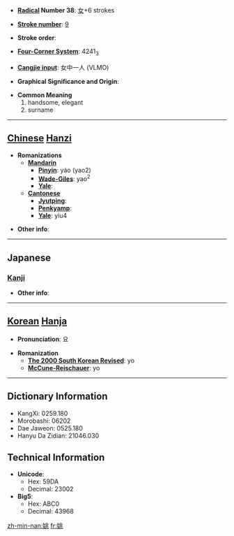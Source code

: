 * '''[[Wiktionary:Chinese radical index| Radical]] Number 38''': [[Wiktionary:Chinese radical index 女|女]]+6 strokes

* '''[[Wiktionary:Chinese total strokes index|Stroke number]]''': [[Wiktionary:Chinese total strokes index 9|9]]

* '''Stroke order''': 

* '''[[Wiktionary:Chinese four corner index|Four-Corner System]]''': 4241<sub>3</sub>

* '''[[Wiktionary:Chinese Cangjie index|Cangjie input]]''': 女中一人 (VLMO)

* '''Graphical Significance and Origin''': 

* '''Common Meaning'''
*#handsome, elegant
*# surname


----

== [[Chinese]] [[Hanzi]] ==

* '''Romanizations'''
** '''[[Mandarin]]'''
*** '''[[Pinyin]]''': yáo (yao2)
*** '''[[Wade-Giles]]''': yao<sup>2</sup>
*** '''[[Yale]]''': 
** '''[[Cantonese]]'''
*** '''[[Jyutping]]''':
*** '''[[Penkyamp]]''': 
*** '''[[Yale]]''': yiu4

* '''Other info''': 

----

==Japanese==
===[[Kanji]]===
{{kanji|on readings=[[よう]] (yō), [[ちょう]] (chō)
|kun readings=[[うつくしい]] (utsukushii)
}}

* '''Other info''':  

----

== [[Korean]] [[Hanja]] ==

* '''Pronunciation''': 요

* '''Romanization'''
** '''[[The 2000 South Korean Revised Romanization|The 2000 South Korean Revised]]''': yo
** '''[[McCune-Reischauer]]''': yo

----

== Dictionary Information ==

* KangXi: 0259.180
* Morobashi: 06202
* Dae Jaweon: 0525.180
* Hanyu Da Zidian: 21046.030

== Technical Information ==

* '''Unicode''':
** Hex: 59DA
** Decimal: 23002
* '''Big5''':
** Hex: ABC0
** Decimal: 43968

[[zh-min-nan:姚]]
[[fr:姚]]